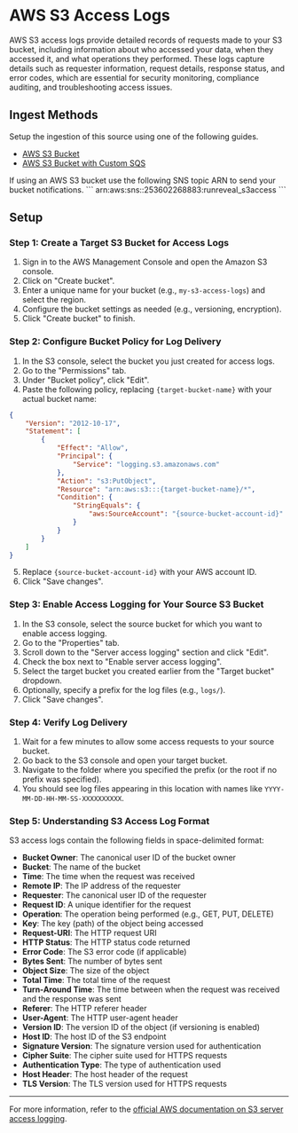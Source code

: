 
# AWS S3 Access Logs

AWS S3 access logs provide detailed records of requests made to your S3 bucket, including information about who accessed your data, 
when they accessed it, and what operations they performed. These logs capture details such as requester information, 
request details, response status, and error codes, which are essential for security monitoring, compliance auditing, 
and troubleshooting access issues.

## Ingest Methods

Setup the ingestion of this source using one of the following guides.

- [AWS S3 Bucket](/sources/object-storage/s3)
- [AWS S3 Bucket with Custom SQS](/sources/object-storage/external-s3)

<Callout type='info'>
If using an AWS S3 bucket use the following SNS topic ARN to send your bucket notifications.
```
arn:aws:sns:<REGION>:253602268883:runreveal_s3access
```
</Callout>

## Setup

### Step 1: Create a Target S3 Bucket for Access Logs

1. Sign in to the AWS Management Console and open the Amazon S3 console.
2. Click on "Create bucket".
3. Enter a unique name for your bucket (e.g., `my-s3-access-logs`) and select the region.
4. Configure the bucket settings as needed (e.g., versioning, encryption).
5. Click "Create bucket" to finish.

### Step 2: Configure Bucket Policy for Log Delivery

1. In the S3 console, select the bucket you just created for access logs.
2. Go to the "Permissions" tab.
3. Under "Bucket policy", click "Edit".
4. Paste the following policy, replacing `{target-bucket-name}` with your actual bucket name:

```json
{
    "Version": "2012-10-17",
    "Statement": [
        {
            "Effect": "Allow",
            "Principal": {
                "Service": "logging.s3.amazonaws.com"
            },
            "Action": "s3:PutObject",
            "Resource": "arn:aws:s3:::{target-bucket-name}/*",
            "Condition": {
                "StringEquals": {
                    "aws:SourceAccount": "{source-bucket-account-id}"
                }
            }
        }
    ]
}
```

5. Replace `{source-bucket-account-id}` with your AWS account ID.
6. Click "Save changes".

### Step 3: Enable Access Logging for Your Source S3 Bucket

1. In the S3 console, select the source bucket for which you want to enable access logging.
2. Go to the "Properties" tab.
3. Scroll down to the "Server access logging" section and click "Edit".
4. Check the box next to "Enable server access logging".
5. Select the target bucket you created earlier from the "Target bucket" dropdown.
6. Optionally, specify a prefix for the log files (e.g., `logs/`).
7. Click "Save changes".

### Step 4: Verify Log Delivery

1. Wait for a few minutes to allow some access requests to your source bucket.
2. Go back to the S3 console and open your target bucket.
3. Navigate to the folder where you specified the prefix (or the root if no prefix was specified).
4. You should see log files appearing in this location with names like `YYYY-MM-DD-HH-MM-SS-XXXXXXXXXX`.

### Step 5: Understanding S3 Access Log Format

S3 access logs contain the following fields in space-delimited format:

- **Bucket Owner**: The canonical user ID of the bucket owner
- **Bucket**: The name of the bucket
- **Time**: The time when the request was received
- **Remote IP**: The IP address of the requester
- **Requester**: The canonical user ID of the requester
- **Request ID**: A unique identifier for the request
- **Operation**: The operation being performed (e.g., GET, PUT, DELETE)
- **Key**: The key (path) of the object being accessed
- **Request-URI**: The HTTP request URI
- **HTTP Status**: The HTTP status code returned
- **Error Code**: The S3 error code (if applicable)
- **Bytes Sent**: The number of bytes sent
- **Object Size**: The size of the object
- **Total Time**: The total time of the request
- **Turn-Around Time**: The time between when the request was received and the response was sent
- **Referer**: The HTTP referer header
- **User-Agent**: The HTTP user-agent header
- **Version ID**: The version ID of the object (if versioning is enabled)
- **Host ID**: The host ID of the S3 endpoint
- **Signature Version**: The signature version used for authentication
- **Cipher Suite**: The cipher suite used for HTTPS requests
- **Authentication Type**: The type of authentication used
- **Host Header**: The host header of the request
- **TLS Version**: The TLS version used for HTTPS requests

---

For more information, refer to the [official AWS documentation on S3 server access logging](https://docs.aws.amazon.com/AmazonS3/latest/userguide/ServerLogs.html).
